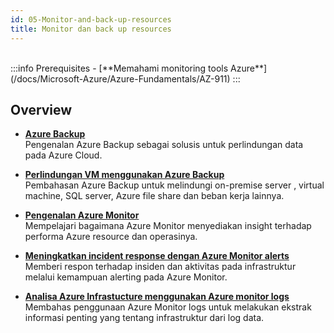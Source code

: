 ```yaml
---
id: 05-Monitor-and-back-up-resources
title: Monitor dan back up resources
---
```


<br/>
:::info Prerequisites
- [**Memahami monitoring tools Azure**](/docs/Microsoft-Azure/Azure-Fundamentals/AZ-911)
:::

## Overview

* [**Azure Backup**](/docs/Microsoft-Azure/Microsoft-Azure-Administrator/Monitor-and-back-up-resources/AZ-1064)<br />
Pengenalan Azure Backup sebagai solusis untuk perlindungan data pada Azure Cloud.

* [**Perlindungan VM menggunakan Azure Backup**](/docs/Microsoft-Azure/Microsoft-Azure-Administrator/Monitor-and-back-up-resources/AZ-1065)<br />
Pembahasan Azure Backup untuk melindungi on-premise server , virtual machine, SQL server, Azure file share dan beban kerja lainnya.

* [**Pengenalan Azure Monitor**](/docs/Microsoft-Azure/Microsoft-Azure-Administrator/Monitor-and-back-up-resources/AZ-1066)<br />
Mempelajari bagaimana Azure Monitor menyediakan insight terhadap performa Azure resource dan operasinya.

* [**Meningkatkan incident response dengan Azure Monitor alerts**](/docs/Microsoft-Azure/Microsoft-Azure-Administrator/Monitor-and-back-up-resources/AZ-1067)<br />
Memberi respon terhadap insiden dan aktivitas pada infrastruktur melalui kemampuan alerting pada Azure Monitor.

* [**Analisa Azure Infrastucture menggunakan Azure monitor logs**](/docs/Microsoft-Azure/Microsoft-Azure-Administrator/Monitor-and-back-up-resources/AZ-1068)<br />
Membahas penggunaan Azure Monitor logs untuk melakukan ekstrak informasi penting yang tentang infrastruktur dari log data.